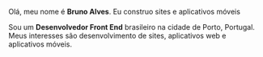 
<HeadingTitle>Olá, meu nome é **Bruno Alves**.</HeadingTitle>
<HeadingSubtitle>Eu construo sites e aplicativos móveis</HeadingSubtitle>

Sou um **Desenvolvedor Front End** brasileiro na cidade de Porto, Portugal. Meus interesses são desenvolvimento de sites, aplicativos web e aplicativos móveis.
